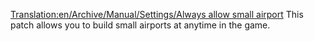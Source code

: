 [[Translation:en/Archive/Manual/Settings/Always allow small airport]]
This patch allows you to build small airports at anytime in the game.